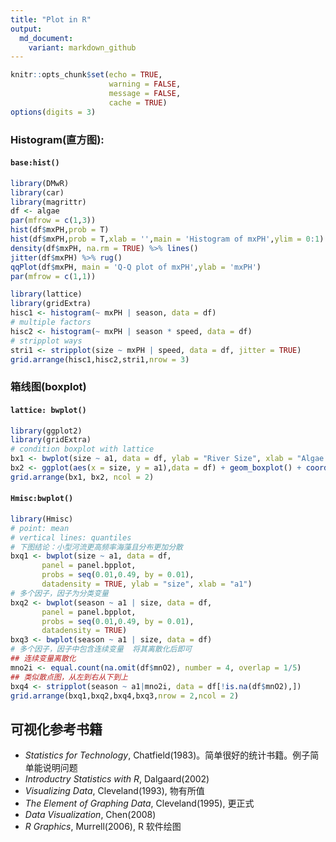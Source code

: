```yaml
---
title: "Plot in R"
output: 
  md_document:
    variant: markdown_github
---
```


```r
knitr::opts_chunk$set(echo = TRUE,
                      warning = FALSE,
                      message = FALSE,
                      cache = TRUE)
options(digits = 3)
```


### Histogram(直方图):
#### `base:hist()`
```r
library(DMwR)
library(car)
library(magrittr)
df <- algae
par(mfrow = c(1,3))
hist(df$mxPH,prob = T)
hist(df$mxPH,prob = T,xlab = '',main = 'Histogram of mxPH',ylim = 0:1)
density(df$mxPH, na.rm = TRUE) %>% lines()
jitter(df$mxPH) %>% rug()
qqPlot(df$mxPH, main = 'Q-Q plot of mxPH',ylab = 'mxPH')
par(mfrow = c(1,1))
```

```r
library(lattice)
library(gridExtra)
hisc1 <- histogram(~ mxPH | season, data = df)
# multiple factors
hisc2 <- histogram(~ mxPH | season * speed, data = df)
# stripplot ways
stri1 <- stripplot(size ~ mxPH | speed, data = df, jitter = TRUE)
grid.arrange(hisc1,hisc2,stri1,nrow = 3)
```

### 箱线图(boxplot)
#### `lattice: bwplot()`
```r
library(ggplot2)
library(gridExtra)
# condition boxplot with lattice
bx1 <- bwplot(size ~ a1, data = df, ylab = "River Size", xlab = "Algae a1")
bx2 <- ggplot(aes(x = size, y = a1),data = df) + geom_boxplot() + coord_flip()
grid.arrange(bx1, bx2, ncol = 2)
```

#### `Hmisc:bwplot()`
```r
library(Hmisc)
# point: mean
# vertical lines: quantiles
# 下图结论：小型河流更高频率海藻且分布更加分散
bxq1 <- bwplot(size ~ a1, data = df, 
       panel = panel.bpplot,
       probs = seq(0.01,0.49, by = 0.01),
       datadensity = TRUE, ylab = "size", xlab = "a1")
# 多个因子，因子为分类变量
bxq2 <- bwplot(season ~ a1 | size, data = df,
       panel = panel.bpplot,
       probs = seq(0.01,0.49, by = 0.01),
       datadensity = TRUE)
bxq3 <- bwplot(season ~ a1 | size, data = df)
# 多个因子，因子中包含连续变量  将其离散化后即可
## 连续变量离散化
mno2i <- equal.count(na.omit(df$mnO2), number = 4, overlap = 1/5)
## 类似散点图，从左到右从下到上
bxq4 <- stripplot(season ~ a1|mno2i, data = df[!is.na(df$mnO2),])
grid.arrange(bxq1,bxq2,bxq4,bxq3,nrow = 2,ncol = 2)
```


## 可视化参考书籍
+ *Statistics for Technology*, Chatfield(1983)。简单很好的统计书籍。例子简单能说明问题
+ *Introductry Statistics with R*, Dalgaard(2002)
+ *Visualizing Data*, Cleveland(1993), 物有所值
+ *The Element of Graphing Data*, Cleveland(1995), 更正式
+ *Data Visualization*, Chen(2008)
+ *R Graphics*, Murrell(2006), R 软件绘图